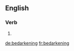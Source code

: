 ==English==

===Verb===
{{head|en}}

# {{present participle of|bedarken}}

[[de:bedarkening]]
[[fr:bedarkening]]